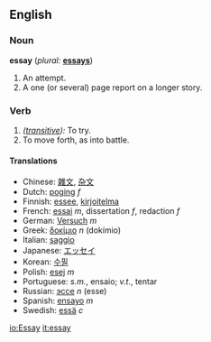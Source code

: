 ==English==

===Noun===
'''essay'''  (''plural:'' '''[[essays]]''')
# An attempt.
# A one (or several) page report on a longer story.

===Verb===
{{en-infl-reg-consonant|essay||}}
# ''([[transitive]]):'' To try.
# To move forth, as into battle.

====Translations====
*Chinese: [[雜文]], [[杂文]]
*Dutch: [[poging]] ''f''
*Finnish: [[essee]], [[kirjoitelma]]
*French: [[essai]] ''m'', dissertation ''f'', redaction ''f''
*German: [[Versuch]] ''m''
*Greek: [[δοκίμιο]] ''n'' (dokímio)
*Italian: [[saggio]]
*Japanese: [[エッセイ]]
*Korean: [[수필]]
*Polish: [[esej]] ''m''
*Portuguese: ''s.m.'', ensaio; ''v.t.'', tentar
*Russian: [[эссе]] ''n'' (esse)
*Spanish: [[ensayo]] ''m''
*Swedish: [[essä]] ''c''

[[io:Essay]]
[[it:essay]]
